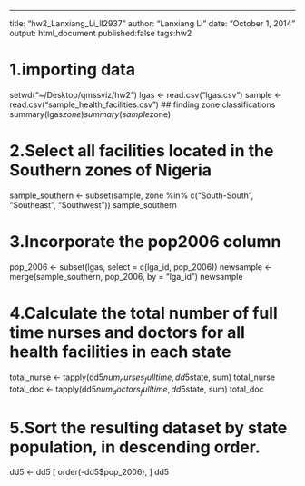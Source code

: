 ---
title: "hw2_Lanxiang_Li_ll2937"
author: "Lanxiang Li"
date: "October 1, 2014"
output: html_document
published:false
tags:hw2

# 1.importing data
setwd("~/Desktop/qmssviz/hw2")
lgas <- read.csv("lgas.csv")
sample <- read.csv("sample_health_facilities.csv")
## finding zone classifications
summary(lgas$zone)
summary(sample$zone)

# 2.Select all facilities located in the Southern zones of Nigeria
sample_southern <- subset(sample, zone %in% c("South-South", "Southeast", "Southwest"))
sample_southern

# 3.Incorporate the pop2006 column
pop_2006 <- subset(lgas, select = c(lga_id, pop_2006))
newsample <- merge(sample_southern, pop_2006, by = "lga_id")
newsample


# 4.Calculate the total number of full time nurses and doctors for all health facilities in each state
total_nurse <- tapply(dd5$num_nurses_fulltime, dd5$state, sum)
total_nurse
total_doc <- tapply(dd5$num_doctors_fulltime,dd5$state, sum)
total_doc

# 5.Sort the resulting dataset by state population, in descending order.
dd5 <- dd5 [ order(-dd5$pop_2006), ]
dd5

